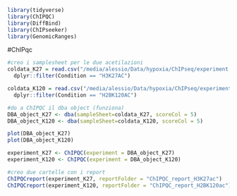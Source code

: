 ```r
library(tidyverse)
library(ChIPQC)
library(DiffBind)
library(ChIPseeker)
library(GenomicRanges)
```

#ChIPqc
```r
#creo i samplesheet per le due acetilazioni
coldata_K27 = read.csv("/media/alessio/Data/hypoxia/ChIPseq/experiment.csv") |> 
  dplyr::filter(Condition == "H3K27AC")

coldata_K120 = read.csv("/media/alessio/Data/hypoxia/ChIPseq/experiment.csv") |> 
  dplyr::filter(Condition == "H2BK120AC")

#do a ChIPQC il dba object (funziona)  
DBA_object_K27 <- dba(sampleSheet=coldata_K27, scoreCol = 5)
DBA_object_K120 <- dba(sampleSheet=coldata_K120, scoreCol = 5)

plot(DBA_object_K27)
plot(DBA_object_K120)

experiment_K27 <- ChIPQC(experiment = DBA_object_K27)
experiment_K120 <- ChIPQC(experiment = DBA_object_K120)

#creo due cartelle con i report
ChIPQCreport(experiment_K27, reportFolder = "ChIPQC_report_H3K27ac")
ChIPQCreport(experiment_K120, reportFolder = "ChIPQC_report_H2BK120ac")
```






